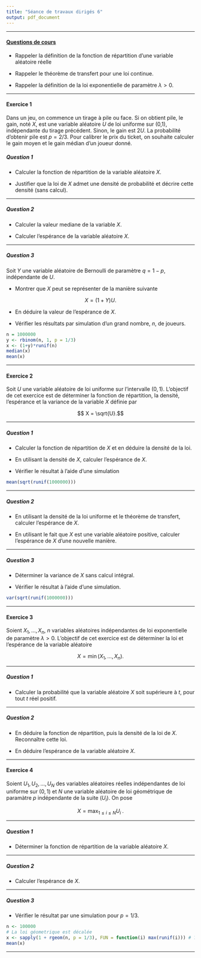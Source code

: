 ```yaml
---
title: "Séance de travaux dirigés 6"
output: pdf_document
---
```


** **

#### [Questions de cours](http://francoio.github.io/html/CM5.html) 

* Rappeler la définition de la fonction de répartition d'une variable aléatoire réelle

* Rappeler le théorème de transfert pour une loi continue.

* Rappeler la définition de la loi exponentielle de paramètre $\lambda > 0$.


** **


#### Exercice 1

Dans un jeu, on commence un tirage à pile ou face. Si on obtient pile, le gain, noté $X$, est une variable aléatoire $U$ de loi uniforme sur (0,1), indépendante du tirage précédent. Sinon, le gain est $2U$. La probabilité d'obtenir pile est $p = 2/3$. Pour calibrer le prix du ticket, on souhaite calculer le gain moyen et le gain médian d'un joueur donné.

##### Question 1

* Calculer la fonction de répartition de la variable aléatoire $X$.

* Justifier que la loi de $X$ admet une densité de probabilité et décrire cette densité (sans calcul).

** **

##### Question 2

* Calculer la valeur mediane de la variable $X$.

* Calculer l'espérance de la variable aléatoire $X$.

** **

##### Question 3

Soit $Y$ une variable aléatoire de Bernoulli de paramètre $q = 1 - p$, indépendante de $U$. 

* Montrer que $X$ peut se représenter de la manière suivante

$$
X = (1 + Y)U.
$$

* En déduire la valeur de l'espérance de $X$.

* Vérifier les résultats par simulation d'un grand nombre, $n$, de joueurs. 

```r
n = 1000000 
y <- rbinom(n, 1, p = 1/3)
x <- (1+y)*runif(n)
median(x)
mean(x)
```


** **

#### Exercice 2

Soit $U$ une variable aléatoire de loi uniforme sur l'intervalle $(0,1)$. L'objectif de cet exercice est de déterminer la fonction de répartition, la densité, l'espérance et la variance de la variable $X$ définie par 

  $$  X = \sqrt{U}.$$
  
** **
  
##### Question 1

* Calculer la fonction de répartition de $X$ et en déduire la densité de la loi.
 
* En utilisant la densité de $X$, calculer l'espérance de $X$.

* Vérifier le résultat à l'aide d'une simulation

```r
mean(sqrt(runif(1000000)))
```

** **

##### Question 2

* En utilisant la densité de la loi uniforme et le théorème de transfert, calculer l'espérance de $X$.
 
* En utilisant le fait que $X$ est une variable aléatoire positive, calculer l'espérance de $X$ d'une nouvelle manière.

** ** 

##### Question 3
 
* Déterminer la variance de $X$ sans calcul intégral.

* Vérifier le résultat à l'aide d'une simulation.

```r
var(sqrt(runif(1000000)))
```

** **

#### Exercice 3 

Soient $X_1, \dots, X_n$, $n$ variables aléatoires indépendantes de loi exponentielle de paramètre $\lambda>0$. L'objectif de cet exercice est de déterminer la loi et l'espérance de la variable aléatoire

$$ X = \min (X_1, \dots, X_n ) .$$

** **
##### Question 1

* Calculer la probabilité que la variable aléatoire $X$ soit supérieure à $t$, pour tout $t$ réel positif.

** **

##### Question 2
 
* En déduire la fonction de répartition, puis la densité de la loi de $X$. Reconnaître cette loi.

* En déduire l'espérance de la variable aléatoire $X$.

** **


#### Exercice 4 

Soient $U_1, U_2, \dots, U_N$  des variables aléatoires réelles
indépendantes de loi uniforme sur $(0,1)$ et $N$ une variable aléatoire de
loi géométrique de paramàtre $p$ indépendante de la suite $(U_i)$. On pose 

$$ X = \max_{1\leq i \leq N} U_i \; .$$

** **


##### Question 1 

* Déterminer la fonction de répartition de la variable aléatoire $X$.

** **

##### Question 2 

* Calculer l'espérance de $X$.

** **

##### Question 3 

* Vérifier le résultat par une simulation pour $p = 1/3$.

```r
n <- 100000
# La loi géometrique est décalée  
x <- sapply(1 + rgeom(n, p = 1/3), FUN = function(i) max(runif(i))) # ?sapply : très utile
mean(x)
```



** ** 





